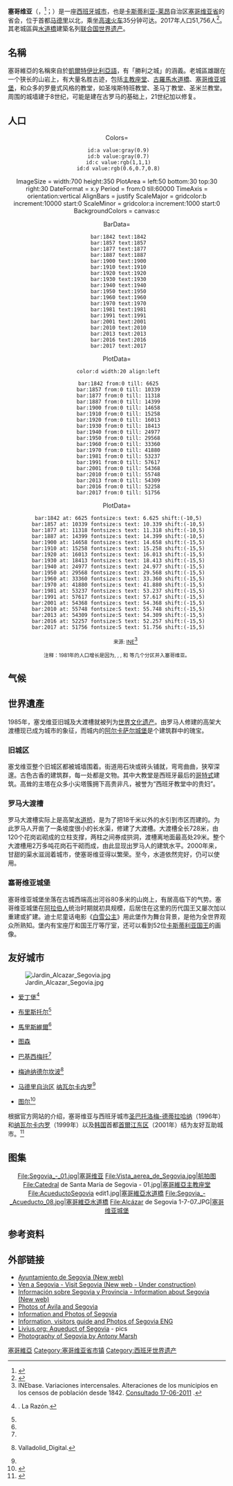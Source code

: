 {{noteta
|G1=地名
}}
{{Infobox settlement
| name = 塞哥维亚
| native_name = {{lang|es|Segovia}}
| other_name = 
| image_skyline = File:Collage_de_la_ciudad_de_Segovia,_Castilla_y_León,_España.png
| imagesize = 250px
| image_caption = 
| image_map= Segovia - Segovia.svg
| mapsize= 120px
| map_caption = 在[[塞戈维亚省|塞戈维亚省]]的位置
| image_flag = Bandera de Segovia.svg
| image_shield = Escudo de Segovia.svg
| pushpin_map = Spain#Spain Castilla y León
| pushpin_label_position = bottom
| pushpin_map_caption = 位置
| settlement_type = 城市
| subdivision_type = 國家
| subdivision_name = {{ESP}}
| subdivision_type1 = [[西班牙行政區劃|自治區]]
| subdivision_name1 = [[卡斯蒂利亚-莱昂自治區|卡斯蒂利亚-莱昂自治區]]
| subdivision_type2 = [[省_(西班牙)|省]]
| subdivision_name2 = [[塞哥维亚省|塞哥维亚省]]
| subdivision_type3 = 
| subdivision_name3 = 
| leader_title = 市長
| leader_name = 佩德罗·阿拉韦特斯
| leader_party = 
| established_title = 建立
| established_date = 
| established_title3 = 城市地位
| established_date3 = 
| elevation_m = 1002
| area_total_km2 = 163.6
| population_as_of = 2016年
| population_total = 53,257
| population_density_km2 = auto
| timezone =[[歐洲中部時間|CET]]
| utc_offset = +1
| timezone_DST = [[歐洲中部夏令時間|CEST]]
| utc_offset_DST = +2
| coordinates = {{coord|40|57|N|4|10|W|region:ES|display=inline,title}}
| population_demonym = 
| postal_code_type = 郵政號碼
| postal_code = 40001-40006
| area_code = 
| registration_plate =
| blank_name = 
| blank_info = 
| website = {{url|http://www.segovia.es/}} }}
'''塞哥维亚'''（{{lang-es|Segovia}}，{{IPA-es|seˈɣoβja}}<ref name="Collins3">{{cite web|url=http://www.collinsdictionary.com/dictionary/english/segovia?showCookiePolicy=true|title=Segovia|accessdate=2014-09-26|publisher=Collins Dictionary|archive-date=2020-08-26|archive-url=https://web.archive.org/web/20200826012529/https://www.collinsdictionary.com/dictionary/english/segovia?showCookiePolicy=true|dead-url=no}}</ref>；{{IPAc-en|s|ɪ|ˈ|ɡ|oʊ|v|i|ə}}）是一座[[西班牙|西班牙]][[城市|城市]]，也是[[卡斯蒂利亚-莱昂|卡斯蒂利亚-莱昂]]自治区[[塞哥维亚省|塞哥维亚省]]的省会，位于首都[[马德里|马德里]]以北，乘坐[[西班牙高速鐵道|高速火车]]35分钟可达。2017年人口51,756人<ref>{{Cite web |url=http://www.ine.es/jaxiT3/Tabla.htm?t=2911&L=0 |title=Población por capitales de provincia |accessdate=2018-09-15 |publisher=INE |archive-date=2018-09-14 |archive-url=https://web.archive.org/web/20180914132042/http://www.ine.es/jaxiT3/Tabla.htm?t=2911&L=0 |dead-url=yes }}</ref>。其老城區與[[塞哥維亞輸水道|水道橋]]建築名列[[联合国|联合国]][[世界遗产|世界遗产]]。

== 名稱 ==
塞哥維亞的名稱來自於[[凱爾特伊比利亞語|凱爾特伊比利亞語]]，有「勝利之城」的涵義。老城區雄踞在一个狭长的山岩上，有大量名胜古迹，包括[[塞哥维亚主教座堂|主教座堂]]、[[塞哥维亚输水道|古羅馬水道橋]]、[[塞哥维亚城堡|塞哥维亚城堡]]，和众多的罗曼式风格的教堂，如圣埃斯特班教堂、圣马丁教堂、圣米兰教堂。周围的城墙建于8世纪，可能是建在古罗马的基础上，21世纪加以修复。


== 人口 ==
{{Demography 4col|530px|1991|1996|2001|2009|54,375|54,287|54,368|56,660}}
<center>
<timeline>
Colors=
  id:a value:gray(0.9)
  id:b value:gray(0.7)
  id:c value:rgb(1,1,1)
  id:d value:rgb(0.6,0.7,0.8)

ImageSize  = width:700 height:350
PlotArea   = left:50 bottom:30 top:30 right:30
DateFormat = x.y
Period     = from:0 till:60000
TimeAxis   = orientation:vertical
AlignBars  = justify
ScaleMajor = gridcolor:b increment:10000 start:0
ScaleMinor = gridcolor:a increment:1000 start:0
BackgroundColors = canvas:c

BarData=

  bar:1842 text:1842
  bar:1857 text:1857
  bar:1877 text:1877
  bar:1887 text:1887
  bar:1900 text:1900
  bar:1910 text:1910
  bar:1920 text:1920
  bar:1930 text:1930
  bar:1940 text:1940
  bar:1950 text:1950
  bar:1960 text:1960
  bar:1970 text:1970
  bar:1981 text:1981
  bar:1991 text:1991
  bar:2001 text:2001
  bar:2010 text:2010
  bar:2013 text:2013
  bar:2016 text:2016
  bar:2017 text:2017
PlotData=
  color:d width:20 align:left

  bar:1842 from:0 till: 6625
  bar:1857 from:0 till: 10339
  bar:1877 from:0 till: 11318
  bar:1887 from:0 till: 14399
  bar:1900 from:0 till: 14658
  bar:1910 from:0 till: 15258
  bar:1920 from:0 till: 16013
  bar:1930 from:0 till: 18413
  bar:1940 from:0 till: 24977
  bar:1950 from:0 till: 29568
  bar:1960 from:0 till: 33360
  bar:1970 from:0 till: 41880
  bar:1981 from:0 till: 53237
  bar:1991 from:0 till: 57617
  bar:2001 from:0 till: 54368
  bar:2010 from:0 till: 55748
  bar:2013 from:0 till: 54309
  bar:2016 from:0 till: 52258
  bar:2017 from:0 till: 51756
PlotData=

  bar:1842 at: 6625 fontsize:s text: 6.625 shift:(-10,5)
  bar:1857 at: 10339 fontsize:s text: 10.339 shift:(-10,5)
  bar:1877 at: 11318 fontsize:s text: 11.318 shift:(-10,5)
  bar:1887 at: 14399 fontsize:s text: 14.399 shift:(-10,5)
  bar:1900 at: 14658 fontsize:s text: 14.658 shift:(-15,5)
  bar:1910 at: 15258 fontsize:s text: 15.258 shift:(-15,5)
  bar:1920 at: 16013 fontsize:s text: 16.013 shift:(-15,5)
  bar:1930 at: 18413 fontsize:s text: 18.413 shift:(-15,5)
  bar:1940 at: 24977 fontsize:s text: 24.977 shift:(-15,5)
  bar:1950 at: 29568 fontsize:s text: 29.568 shift:(-15,5)
  bar:1960 at: 33360 fontsize:s text: 33.360 shift:(-15,5)
  bar:1970 at: 41880 fontsize:s text: 41.880 shift:(-15,5)
  bar:1981 at: 53237 fontsize:s text: 53.237 shift:(-15,5)
  bar:1991 at: 57617 fontsize:s text: 57.617 shift:(-15,5)
  bar:2001 at: 54368 fontsize:s text: 54.368 shift:(-15,5)
  bar:2010 at: 55748 fontsize:S text: 55.748 shift:(-15,5)
  bar:2013 at: 54309 fontsize:S text: 54.309 shift:(-15,5)
  bar:2016 at: 52257 fontsize:S text: 52.257 shift:(-15,5)
  bar:2017 at: 51756 fontsize:S text: 51.756 shift:(-15,5)
</timeline>
{{clear|left}}
:<small>来源: [[西班牙国家统计局|INE]]</small><ref>INEbase. Variaciones intercensales. Alteraciones de los municipios en los censos de población desde 1842. [http://www.ine.es/intercensal/ Consultado 17-06-2011] {{WebCite|url=https://www.webcitation.org/69hJZabti?url=http://www.ine.es/intercensal/ |date=20120805193827 |dateformat=iso }}.</ref>
<small>注释：1981年的人口增长是因为{{tsl|es|Fuentemilanos||Fuentemilanos}}, {{tsl|es|Hontoria (Segovia)||Hontoria}}, {{tsl|es|Madrona (Segovia)||Madrona}}, {{tsl|es|Revenga||Revenga}} 和 {{tsl|es|Zamarramala||Zamarramala}}等几个分区并入塞哥维亚。</small></center>

==气候==
<div style="width:78%;">
{{Weather box|location = 塞哥维亚1988-2010年（海拔高度：1005米）
|metric first = Yes
|single line = Yes
|Jan record high C = 19.5
|Feb record high C = 21.0
|Mar record high C = 23.2
|Apr record high C = 27.7
|May record high C = 33.2
|Jun record high C = 37.3
|Jul record high C = 38.6
|Aug record high C = 38.3
|Sep record high C = 36.3
|Oct record high C = 29.4
|Nov record high C = 23.0
|Dec record high C = 19.8
|year record high C = 38.6
|Jan high C = 8.2
|Feb high C = 10.4
|Mar high C = 13.9
|Apr high C = 15.1
|May high C = 19.7
|Jun high C = 25.8
|Jul high C = 29.7
|Aug high C = 29.4
|Sep high C = 24.0
|Oct high C = 18.0
|Nov high C = 11.8
|Dec high C = 8.8
|Jan mean C = 4.3
|Feb mean C = 5.8
|Mar mean C = 8.6
|Apr mean C = 9.7
|May mean C = 14.0
|Jun mean C = 19.0
|Jul mean C = 22.2
|Aug mean C = 22.1
|Sep mean C = 17.7
|Oct mean C = 13.0
|Nov mean C = 7.6
|Dec mean C = 5.1
|Jan low C = 0.3
|Feb low C = 1.1
|Mar low C = 3.2
|Apr low C = 4.2
|May low C = 8.2
|Jun low C = 12.1
|Jul low C = 14.6
|Aug low C = 14.8
|Sep low C = 11.4
|Oct low C = 7.9
|Nov low C = 3.4
|Dec low C = 1.3
|Jan record low C = -11.8
|Feb record low C = -11.4
|Mar record low C = -13.2
|Apr record low C = -5.2
|May record low C = -3.0
|Jun record low C = 2.5
|Jul record low C = 4.0
|Aug record low C = 4.4
|Sep record low C = 0.8
|Oct record low C = -3.2
|Nov record low C = -10.4
|Dec record low C = -10.5
|year record low C = -13.2
|Jan precipitation mm = 38
|Feb precipitation mm = 31
|Mar precipitation mm = 30
|Apr precipitation mm = 44
|May precipitation mm = 66
|Jun precipitation mm = 43
|Jul precipitation mm = 17
|Aug precipitation mm = 20
|Sep precipitation mm = 28
|Oct precipitation mm = 59
|Nov precipitation mm = 52
|Dec precipitation mm = 46
|Jan precipitation days = 7
|Feb precipitation days = 6
|Mar precipitation days = 6
|Apr precipitation days = 8
|May precipitation days = 10
|Jun precipitation days = 5
|Jul precipitation days = 3
|Aug precipitation days = 3
|Sep precipitation days = 5
|Oct precipitation days = 9
|Nov precipitation days = 9
|Dec precipitation days = 8
|year precipitation days = 79
|Jan snow days = 3.8
|Feb snow days = 3.1
|Mar snow days = 1.7
|Apr snow days = 1.5
|May snow days = 0.2
|Jun snow days = 0
|Jul snow days = 0
|Aug snow days = 0
|Sep snow days = 0
|Oct snow days = 0.1
|Nov snow days = 1.6
|Dec snow days = 2.2
|year snow days = 
|Jan sun = 124
|Feb sun = 152
|Mar sun = 203
|Apr sun = 213
|May sun = 250
|Jun sun = 314
|Jul sun = 358
|Aug sun = 328
|Sep sun = 246
|Oct sun = 177
|Nov sun = 126
|Dec sun = 110
|source   = [[Agencia_Estatal_de_Meteorología|Agencia Estatal de Meteorología]]<ref>{{cite web|url=http://www.aemet.es/es/serviciosclimaticos/datosclimatologicos/valoresclimatologicos?l=2465&k=cle|title=Valores climatológicos normales: Segovia - Agencia Estatal de Meteorología - AEMET. Gobierno de España|author=Agencia Estatal de Meteorología|language=es|website=www.aemet.es|accessdate=2014-12-26|archive-date=2021-01-18|archive-url=https://web.archive.org/web/20210118010133/http://www.aemet.es/es/serviciosclimaticos/datosclimatologicos/valoresclimatologicos?l=2465&k=cle|dead-url=no}}</ref>
|source 2 = Agencia Estatal de Meteorología<ref name=Aemet.es>{{cite web|url=http://www.aemet.es/en/serviciosclimaticos/datosclimatologicos/efemerides_extremos?w=0&k=cle&l=2465&datos=det|title=Extreme values: Segovia - Valores extremos absolutos - Selector - Agencia Estatal de Meteorología|author=[[Agencia_Estatal_de_Meteorología|Agencia Estatal de Meteorología]]|language=es|website=www.aemet.es|accessdate=2014-12-26|archive-date=2021-01-18|archive-url=https://web.archive.org/web/20210118020456/http://www.aemet.es/en/serviciosclimaticos/datosclimatologicos/efemerides_extremos?w=0&k=cle&l=2465&datos=det|dead-url=no}}</ref>
}}</div>


==世界遺產==
{{Infobox World Heritage Site
| en_name         = Old Town of Segovia and its Aqueduct
| fr_name = Vieille ville de Ségovie et son aqueduc 
| site_img       = Acueducto_de_Segovia_01.jpg
|site_img_capt = 塞哥维亚输水道
| country = {{ESP}}
| zh_name        = '''塞哥维亚老城镇'''及其[[塞哥维亚输水道|输水道]]
| criterion_c    = i, iii, iv
| ID          = 311
| Region = 欧洲和北美地区
| rg_year        = 1985
| Session     = 9th
| org_url        = http://whc.unesco.org/en/list/311
}}
1985年，塞戈维亚旧城及大渡槽就被列为[[世界文化遗产|世界文化遗产]]。由罗马人修建的高架大渡槽现已成为城市的象征，而城内的[[阿尔卡萨尔城堡|阿尔卡萨尔城堡]]是个建筑群中的瑰宝。

=== 旧城区 ===
塞戈维亚整个旧城区都被城墙围着。街道用石块或砖头铺就，弯弯曲曲，狭窄深邃。古色古香的建筑群，每一处都是文物。其中大教堂是西班牙最后的[[哥特式|哥特式]]建筑。高耸的主塔在众多小尖塔簇拥下高贵非凡，被誉为“西班牙教堂中的贵妇”。

=== 罗马大渡槽 ===
{{main|塞哥维亚输水道}}
罗马大渡槽实际上是高架[[水道桥|水道桥]]，是为了把18千米以外的水引到市区而建的。为此罗马人开凿了一条坡度很小的长水渠，修建了大渡槽。大渡槽全长728米，由120个花岗岩砌成的立柱支撑，两柱之间券成拱洞，渡槽离地面最高处29米。整个大渡槽用2万多吨花岗石干砌而成，由此显现出罗马人的建筑水平。2000年来，甘甜的渠水滋润着城市，使塞哥维亚得以繁荣。至今，水道依然完好，仍可以使用。

=== 塞哥维亚城堡 ===
{{main|塞哥维亚城堡}}
塞哥维亚城堡坐落在古城西端高出河谷80多米的山岗上，有居高临下的气势。塞哥维亚城堡在[[阿拉伯人|阿拉伯人]]统治时期就初具规模，后居住在这里的历代国王又屡次加以重建或扩建。迪士尼童话电影《[[白雪公主|白雪公主]]》用此堡作为舞台背景，是他为全世界观众所熟知。堡内有宝座厅和国王厅等厅室，还可以看到52位[[卡斯蒂利亚国王|卡斯蒂利亚国王]]的画像。

== 友好城市 ==
[[File:Jardin_Alcazar_Segovia.jpg|thumb]]
* {{flagicon|UK}}{{SCO}} [[爱丁堡|爱丁堡]]<ref name = "HER">{{Cite web |title= Ciudades y pueblos se benefician del hermanamiento con otros territorios |url= http://www.larazon.es/noticia/ciudades-y-pueblos-se-benefician-del-hermanamiento-con-otros-territorios |access-date= 2018-09-15 |archive-url= https://web.archive.org/web/20091221081618/http://www.larazon.es/noticia/ciudades-y-pueblos-se-benefician-del-hermanamiento-con-otros-territorios |archive-date= 2009-12-21 |dead-url= yes }}. La Razón.</ref>
* {{flagicon|UK}}{{ENG}} [[布里斯托尔|布里斯托尔]]<ref name = "HER"/>
* {{flag|United States}} [[馬里斯維爾_(俄亥俄州)|馬里斯維爾]]<ref name = "HER"/>
* {{flag|United States}} [[图森_(亚利桑那州)|图森]]
* {{flag|Venezuela}} [[巴基西梅托|巴基西梅托]]<ref name = "HER"/>
* {{ESP}} [[梅迪纳德尔坎波|梅迪纳德尔坎波]]<ref>{{Cite web |title= Un festival de folclore conmemorará la quema de Medina por Carlos I |url= http://www.eldiadevalladolid.com/noticia.cfm/Provincia/20080808/festival/folclore/conmemorara/quema/medina/carlos/i/9E858503-1A64-968D-591EAF7FF3D24082 |access-date= 2018-09-15 |archive-date= 2021-01-16 |archive-url= https://web.archive.org/web/20210116052409/https://www.eldiadevalladolid.com/noticia.cfm/Provincia/20080808/festival/folclore/conmemorara/quema/medina/carlos/i/9E858503-1A64-968D-591EAF7FF3D24082 |dead-url= no }} Valladolid_Digital.</ref>
* {{ESP}} [[马德里自治区|马德里自治区]] [[纳瓦尔卡内罗|纳瓦尔卡内罗]]<ref name=aca/>
* {{FRA}} [[图尔|图尔]]<ref name=aca>{{cite web |title=Hermanamiento de ciudades españolas |url=https://web.archive.org/web/20180126001143/http://www.esacademic.com/dic.nsf/eswiki/568625 |website=esacademic.com |accessdate=2018-12-26 |language=es}}</ref>

根据官方网站的介绍，塞哥维亚与西班牙城市[[圣巴托洛梅-德蒂拉哈纳|圣巴托洛梅-德蒂拉哈纳]]（1996年）和[[纳瓦尔卡内罗|纳瓦尔卡内罗]]（1999年）以及[[韩国|韩国]]首都[[首爾|首爾]][[江东区_(首尔)|江东区]]（2001年）结为友好互助城市。<ref>{{Cite web |url=http://www.segovia.es/index.php/mod.pags/mem.detalle/id.11446/relcategoria.5071/area.22/seccion.25%20 |title=www.segovia.es |access-date=2018-09-15 |archive-date=2020-10-28 |archive-url=https://web.archive.org/web/20201028225656/http://www.segovia.es/index.php/mod.pags/mem.detalle/id.11446/relcategoria.5071/area.22/seccion.25%20 |dead-url=no }}</ref>

==图集==
<center>
<gallery>
File:Segovia_-_01.jpg|塞哥维亚
File:Vista_aerea_de_Segovia.jpg|航拍图
File:Catedral de Santa María de Segovia - 01.jpg|[[塞哥維亞主教座堂|塞哥維亞主教座堂]]
File:AcueductoSegovia edit1.jpg|[[塞哥維亞水道橋|塞哥維亞水道橋]]
File:Segovia_-_Acueducto_08.jpg|塞哥維亞水道橋
File:Alcázar de Segovia 1-7-07.JPG|[[塞哥维亚城堡|塞哥维亚城堡]]
</gallery>
</center>

==参考资料==
{{reflist|2}}

== 外部链接 ==
{{Commonscat|Segovia}}
* [http://www.segovia.es/ Ayuntamiento de Segovia (New web)] {{Wayback|url=http://www.segovia.es/ |date=20110304233754 }}
* [http://www.venasegovia.com/ Ven a Segovia - Visit Segovia (New web - Under construction)] {{Wayback|url=http://www.venasegovia.com/ |date=20200915195232 }}
* [https://web.archive.org/web/20090805053434/http://www.segoviayprovincia.com/ Información sobre Segovia y Provincia - Information about Segovia (New web)]
* [https://web.archive.org/web/20111115110420/http://dheera.net/photos/thumb.php?q=europe2006%2Favilasegovia Photos of Avila and Segovia]
* [http://www.feelmadrid.com/segovia.html Information and Photos of Segovia] {{Wayback|url=http://www.feelmadrid.com/segovia.html |date=20141017105711 }}
* [http://www.madrid-guide-spain.com/segovia-guide.html Information, visitors guide and Photos of Segovia ENG] {{Wayback|url=http://www.madrid-guide-spain.com/segovia-guide.html |date=20200915200241 }}
* [http://www.livius.org/a/spain/segovia/segovia.html Livius.org: Aqueduct of Segovia] {{Wayback|url=http://www.livius.org/a/spain/segovia/segovia.html |date=20080416020010 }} - pics
* [http://www.markcundy.co.uk/antonymarshphotography/Segovia.html Photography of Segovia by Antony Marsh] {{Wayback|url=http://www.markcundy.co.uk/antonymarshphotography/Segovia.html |date=20090729040339 }}

{{西班牙各省首府}}
{{西班牙世界遗产}}
{{Authority control}}

{{DEFAULTSORT:Segovia}}
[[Category:塞哥維亞|]]
[[Category:塞哥维亚省市镇|Category:塞哥维亚省市镇]]
[[Category:西班牙世界遗产|Category:西班牙世界遗产]]